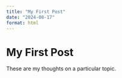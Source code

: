 ```yaml
---
title: "My First Post"
date: "2024-08-17"
format: html
---
```


# My First Post

These are my thoughts on a particular topic.
